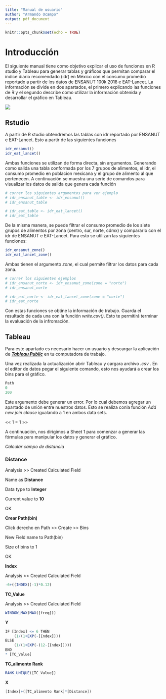 ```yaml
---
title: "Manual de usuario"
author: "Armando Ocampo"
output: pdf_document
---
```


```r
knitr::opts_chunk$set(echo = TRUE)
```

# Introducción

El siguiente manual tiene como objetivo explicar el uso de funciones en R studio y Tableau para generar tablas y gráficos que permitan comparar el índice diario recomendado (idr) en México con el consumo promedio reportado a partir de los datos de ENSANUT 100k 2018 e EAT-Lancet. La información se divide en dos apartados, el primero explicando las funciones de R y el segundo describe como utilizar la información obtenida y desarrollar el gráfico en Tableau.

![](idr_ensanut.png)

## Rstudio

A partir de R studio obtendremos las tablas con idr reportado por ENSANUT e EAT-Lancet. Esto a partir de las siguientes funciones

```r
idr_ensanut()
idr_eat_lancet()
```

Ambas funciones se utilizan de forma directa, sin argumentos. Generando como salida una tabla conformada por los 7 grupos de alimentos, el idr, el consumo promedio en poblacion mexicana y el grupo de alimento al que pertenecen. A continuación se muestra una serie de comandos para visualizar los datos de salida que genera cada función


```r
# correr los siguientes argumentos para ver ejemplo
# idr_ensanut_table <- idr_ensanut()
# idr_ensanut_table

# idr_eat_table <- idr_eat_lancet()
# idr_eat_table
```

De la misma manera, se puede filtrar el consumo promedio de los siete grupos de alimentos por zona (centro, sur, norte, cdmx) y compararlo con el idr de ENSANUT e EAT-Lancet. Para esto se utilizan las siguientes funciones:

```r
idr_ensanut_zone()
idr_eat_lancet_zone()
```

Ambas tienen el argumento *zone*, el cual permite filtrar los datos para cada zona.

```r
# correr los siguientes ejemplos
# idr_ensanut_norte <- idr_ensanut_zone(zone = "norte")
# idr_ensanut_norte

# idr_eat_norte <- idr_eat_lancet_zone(zone = "norte")
# idr_eat_norte
```

Con estas funciones se obtine la información de trabajo. Guarda el resultado de cada una con la función *write.csv()*. Esto te permitirá terminar la evaluación de la infromación.

## Tableau

Para este apartado es necesario hacer un usuario y descargar la aplicación de ***[Tableau Public](https://public.tableau.com/en-us/s/)*** en tu computadora de trabajo.


Una vez realizada la actualización abrir Tableau y cargara archivo *.csv* . En el editor de datos pegar el siguiente comando, esto nos ayudará a crear los bins para el gráfico.

```r
Path
0
200
```

Este argumento debe generar un error. Por lo cual debemos agregar un apartado de unión entre nuestros datos. Esto se realiza conla función *Add new join clause* igualando a 1 en ambos data sets.

<< 1 = 1 >>


A continuación, nos dirigimos a Sheet 1 para comenzar a generar las fórmulas para manipular los datos y generar el gráfico.


*Calcular campo de distancia*

### Distance

Analysis >> Created Calculated Field

Name as **Distance**

Data type to **Integer**

Current value to **10**

OK




**Crear Path(bin)**

Click derecho en Path >> Create >> Bins

New Field name to Path(bin)

Size of bins to 1

OK


**Index**

Analysis >> Created Calculated Field

```r
-6+((INDEX()-1)*0.12)
```



**TC_Value**

Analysis >> Created Calculated Field

```r
WINDOW_MAX(MAX([freq]))
```



**Y**

```r
IF [Index] <= 6 THEN
    (1/(1+EXP(-[Index])))
ELSE
    (1/(1+EXP(-(12-[Index]))))
END
* [TC_Value]
```


**TC_alimento Rank**

```r
RANK_UNIQUE([TC_Value])
```


**X**

```r
[Index]+([TC_alimento Rank]*[Distance])
```

